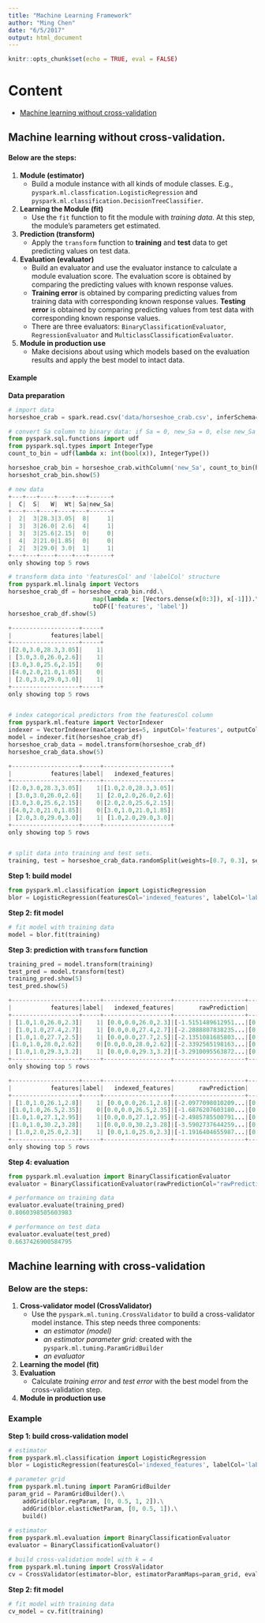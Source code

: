 ```yaml
---
title: "Machine Learning Framework"
author: "Ming Chen"
date: "6/5/2017"
output: html_document
---
```


```r
knitr::opts_chunk$set(echo = TRUE, eval = FALSE)
```

# Content

* [Machine learning without cross-validation](#machine-learning-without-cross-validation)

## Machine learning without cross-validation.

#### Below are the steps:

1. **Module (estimator)**
    + Build a module instance with all kinds of module classes. E.g., `pyspark.ml.classfication.LogisticRegression` and `pyspark.ml.classification.DecisionTreeClassifier`.
2. **Learning the Module (fit)**
    + Use the `fit` function to fit the module with *training data*. At this step, the module's parameters get estimated.
3. **Prediction (transform)**
    + Apply the `transform` function to **training** and **test** data to get predicting values on test data.
4. **Evaluation (evaluator)**
    + Build an evaluator and use the evaluator instance to calculate a module evaluation score. The evaluation score is obtained by comparing the predicting values with known response values. 
    + **Training error** is obtained by comparing predicting values from training data with corresponding known response values. **Testing error** is obtained by comparing predicting values from test data with corresponding known response values.
    + There are three evaluators: `BinaryClassificationEvaluator`, `RegressionEvaluator` and `MulticlassClassificationEvaluator`.
5. **Module in production use**
    + Make decisions about using which models based on the evaluation results and apply the best model to intact data.
    
    
#### Example

**Data preparation**

```python
# import data
horseshoe_crab = spark.read.csv('data/horseshoe_crab.csv', inferSchema=True, header=True)

# convert Sa column to binary data: if Sa = 0, new_Sa = 0, else new_Sa = 1
from pyspark.sql.functions import udf
from pyspark.sql.types import IntegerType
count_to_bin = udf(lambda x: int(bool(x)), IntegerType())

horseshoe_crab_bin = horseshoe_crab.withColumn('new_Sa', count_to_bin(horseshoe_crab.Sa))
horseshot_crab_bin.show(5)

# new data
+---+---+----+----+---+------+
|  C|  S|   W|  Wt| Sa|new_Sa|
+---+---+----+----+---+------+
|  2|  3|28.3|3.05|  8|     1|
|  3|  3|26.0| 2.6|  4|     1|
|  3|  3|25.6|2.15|  0|     0|
|  4|  2|21.0|1.85|  0|     0|
|  2|  3|29.0| 3.0|  1|     1|
+---+---+----+----+---+------+
only showing top 5 rows

# transform data into 'featuresCol' and 'labelCol' structure
from pyspark.ml.linalg import Vectors
horseshoe_crab_df = horseshoe_crab_bin.rdd.\
                        map(lambda x: [Vectors.dense(x[0:3]), x[-1]]).\
                        toDF(['features', 'label'])
horseshoe_crab_df.show(5)

+-------------------+-----+
|           features|label|
+-------------------+-----+
|[2.0,3.0,28.3,3.05]|    1|
| [3.0,3.0,26.0,2.6]|    1|
|[3.0,3.0,25.6,2.15]|    0|
|[4.0,2.0,21.0,1.85]|    0|
| [2.0,3.0,29.0,3.0]|    1|
+-------------------+-----+
only showing top 5 rows


# index categorical predictors from the featuresCol column
from pyspark.ml.feature import VectorIndexer
indexer = VectorIndexer(maxCategories=5, inputCol='features', outputCol='indexed_features')
model = indexer.fit(horseshoe_crab_df)
horseshoe_crab_data = model.transform(horseshoe_crab_df)
horseshoe_crab_data.show(5)

+-------------------+-----+-------------------+
|           features|label|   indexed_features|
+-------------------+-----+-------------------+
|[2.0,3.0,28.3,3.05]|    1|[1.0,2.0,28.3,3.05]|
| [3.0,3.0,26.0,2.6]|    1| [2.0,2.0,26.0,2.6]|
|[3.0,3.0,25.6,2.15]|    0|[2.0,2.0,25.6,2.15]|
|[4.0,2.0,21.0,1.85]|    0|[3.0,1.0,21.0,1.85]|
| [2.0,3.0,29.0,3.0]|    1| [1.0,2.0,29.0,3.0]|
+-------------------+-----+-------------------+
only showing top 5 rows


# split data into training and test sets.
training, test = horseshoe_crab_data.randomSplit(weights=[0.7, 0.3], seed=123)
```

**Step 1: build model**

```python
from pyspark.ml.classification import LogisticRegression
blor = LogisticRegression(featuresCol='indexed_features', labelCol='label', family='binomial')
```

**Step 2: fit model**

```python
# fit model with training data
model = blor.fit(training)
```

**Step 3: prediction with `transform` function**

```python
training_pred = model.transform(training)
test_pred = model.transform(test)
training_pred.show(5)
test_pred.show(5)

+-------------------+-----+-------------------+--------------------+--------------------+----------+
|           features|label|   indexed_features|       rawPrediction|         probability|prediction|
+-------------------+-----+-------------------+--------------------+--------------------+----------+
| [1.0,1.0,26.0,2.3]|    1| [0.0,0.0,26.0,2.3]|[-1.5151489612951...|[0.18017697059573...|       1.0|
| [1.0,1.0,27.4,2.7]|    1| [0.0,0.0,27.4,2.7]|[-2.2888807838235...|[0.09204804595158...|       1.0|
| [1.0,1.0,27.7,2.5]|    1| [0.0,0.0,27.7,2.5]|[-2.1351081685803...|[0.10573103058138...|       1.0|
|[1.0,1.0,28.0,2.62]|    0|[0.0,0.0,28.0,2.62]|[-2.3392565198163...|[0.08792351845230...|       1.0|
| [1.0,1.0,29.3,3.2]|    1| [0.0,0.0,29.3,3.2]|[-3.2910095563872...|[0.03588090545959...|       1.0|
+-------------------+-----+-------------------+--------------------+--------------------+----------+
only showing top 5 rows

+-------------------+-----+-------------------+--------------------+--------------------+----------+
|           features|label|   indexed_features|       rawPrediction|         probability|prediction|
+-------------------+-----+-------------------+--------------------+--------------------+----------+
| [1.0,1.0,26.1,2.8]|    1| [0.0,0.0,26.1,2.8]|[-2.0977098010209...|[0.10931961576789...|       1.0|
|[1.0,1.0,26.5,2.35]|    0|[0.0,0.0,26.5,2.35]|[-1.6876207603180...|[0.15608898960572...|       1.0|
|[1.0,1.0,27.1,2.95]|    1|[0.0,0.0,27.1,2.95]|[-2.4985785500791...|[0.07595788904099...|       1.0|
|[1.0,1.0,30.2,3.28]|    1|[0.0,0.0,30.2,3.28]|[-3.5902737644259...|[0.02684996465542...|       1.0|
| [1.0,2.0,25.0,2.3]|    1| [0.0,1.0,25.0,2.3]|[-1.1916404655987...|[0.23296566819752...|       1.0|
+-------------------+-----+-------------------+--------------------+--------------------+----------+
only showing top 5 rows
```


**Step 4: evaluation**

```python
from pyspark.ml.evaluation import BinaryClassificationEvaluator
evaluator = BinaryClassificationEvaluator(rawPredictionCol="rawPrediction")

# performance on training data
evaluator.evaluate(training_pred)
0.8060398505603983

# performance on test data
evaluator.evaluate(test_pred)
0.6637426900584795
```


## Machine learning with cross-validation

### Below are the steps:

1. **Cross-validator model (CrossValidator)**
    + Use the `pyspark.ml.tuning.CrossValidator` to build a cross-validator model instance. This step needs three components:
        * *an estimator (model)*
        * *an estimator parameter grid*: created with the `pyspark.ml.tuming.ParamGridBuilder`
        * *an evaluator*
2. **Learning the model (fit)**
3. **Evaluation**
    + Calculate *training error* and *test error* with the best model from the cross-validation step.
4. **Module in production use**

### Example

**Step 1: build cross-validation model**

```python
# estimator
from pyspark.ml.classification import LogisticRegression
blor = LogisticRegression(featuresCol='indexed_features', labelCol='label', family='binomial')

# parameter grid
from pyspark.ml.tuning import ParamGridBuilder
param_grid = ParamGridBuilder().\
    addGrid(blor.regParam, [0, 0.5, 1, 2]).\
    addGrid(blor.elasticNetParam, [0, 0.5, 1]).\
    build()
    
# estimator
from pyspark.ml.evaluation import BinaryClassificationEvaluator
evaluator = BinaryClassificationEvaluator()

# build cross-validation model with k = 4
from pyspark.ml.tuning import CrossValidator
cv = CrossValidator(estimator=blor, estimatorParamMaps=param_grid, evaluator=evaluator, numFolds=4)
```

**Step 2: fit model**

```python
# fit model with training data
cv_model = cv.fit(training)
```

